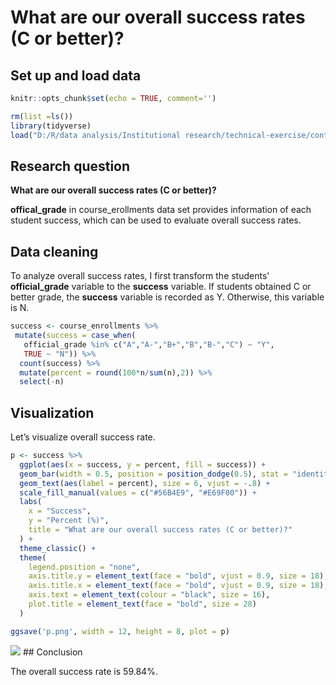 # What are our overall success rates (C or better)?

## Set up and load data
```r
knitr::opts_chunk$set(echo = TRUE, comment='')
```

```r
rm(list =ls())
library(tidyverse)
load("D:/R/data analysis/Institutional research/technical-exercise/content/docs/questions/data_230213_2317.Rdata")
```

## Research question

**What are our overall success rates (C or better)?**

**offical_grade** in course_erollments data set provides information of each student success, which can be used to evaluate overall success rates.


## Data cleaning

To analyze overall success rates, I first transform the students' **official_grade** variable to the **success** variable. If students obtained C or better grade, the **success** variable is recorded as Y. Otherwise, this variable is N.

```r
success <- course_enrollments %>%
 mutate(success = case_when(
   official_grade %in% c("A","A-","B+","B","B-","C") ~ "Y",
   TRUE ~ "N")) %>%
  count(success) %>%
  mutate(percent = round(100*n/sum(n),2)) %>%
  select(-n)
```

## Visualization
Let's visualize overall success rate.

```r
p <- success %>% 
  ggplot(aes(x = success, y = percent, fill = success)) +
  geom_bar(width = 0.5, position = position_dodge(0.5), stat = "identity") +
  geom_text(aes(label = percent), size = 6, vjust = -.8) +
  scale_fill_manual(values = c("#56B4E9", "#E69F00")) +
  labs(
    x = "Success",
    y = "Percent (%)",
    title = "What are our overall success rates (C or better)?"
  ) +
  theme_classic() +
  theme(
    legend.position = "none",
    axis.title.y = element_text(face = "bold", vjust = 0.9, size = 18),
    axis.title.x = element_text(face = "bold", vjust = 0.9, size = 18),
    axis.text = element_text(colour = "black", size = 16),
    plot.title = element_text(face = "bold", size = 28)
  ) 
```

```r
ggsave('p.png', width = 12, height = 8, plot = p)
```

![](/images/p.png)
## Conclusion

The overall success rate is 59.84%.
